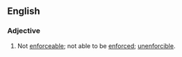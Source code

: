 ==English==

===Adjective===
{{en-adj}}

# {{label|en|legal|_|or|rare}} Not [[enforceable]]; not able to be [[enforce]]d; [[unenforcible]].